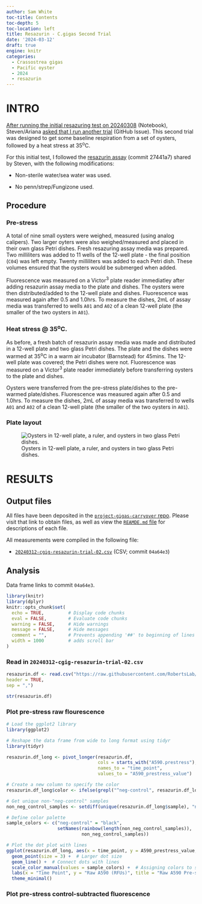```yaml
---
author: Sam White
toc-title: Contents
toc-depth: 5
toc-location: left
title: Resazurin - C.gigas Second Trial
date: '2024-03-12'
draft: true
engine: knitr
categories: 
  - Crassostrea gigas
  - Pacific oyster
  - 2024
  - resazurin
---
```

# INTRO

[After running the initial resazuring test on 20240308](../2024-03-08-Resazurin---Preliminary-Respiration-Test-Using-C.gigas/index.qmd) (Notebook), Steven/Ariana [asked that I run another trial](https://github.com/RobertsLab/resources/issues/1842) (GitHub Issue). This second trial was designed to get some baseline respiration from a set of oysters, followed by a heat stress at 35<sup>o</sup>C.

For this initial test, I followed the [resazurin assay](https://github.com/RobertsLab/project-gigas-carryover/blob/27441a713dfe68578758103bb82dd4dca4b4c091/protocols/Resazurin-assay.md) (commit 27441a7) shared by Steven, with the following modifications:

- Non-sterile water/sea water was used.

- No penn/strep/Fungizone used.

## Procedure

### Pre-stress

A total of nine small oysters were weighed, measured (using analog calipers). Two larger oyters were also weighed/measured and placed in their own glass Petri dishes. Fresh resazuring assay media was prepared. Two milliliters was added to 11 wells of the 12-well plate - the final position (`C04`) was left empty. Twenty milliliters was added to each Petri dish. These volumes ensured that the oysters would be submerged when added.

Fluorescence was measured on a Victor<sup>3</sup> plate reader immediatley after adding resazurin assay media to the plate and dishes. The oysters were then distributed/added to the 12-well plate and dishes. Fluorescence was measured again after 0.5 and 1.0hrs. To measure the dishes, 2mL of assay media was transferred to wells `A01` and `A02` of a clean 12-well plate (the smaller of the two oysters in `A01`).

### Heat stress @ 35<sup>o</sup>C.

As before, a fresh batch of resazurin assay media was made and distributed in a 12-well plate and two glass Petri dishes. The plate and the dishes were warmed at 35<sup>o</sup>C in a warm air incubator (Barnstead) for 45mins. The 12-well plate was covered; the Petri dishes were not. Fluorescence was measured on a Victor<sup>3</sup> plate reader immediately before  transferring oysters to the plate and dishes.

Oysters were transferred from the pre-stress plate/dishes to the pre-warmed plate/dishes. Fluorescence was measured again after 0.5 and 1.0hrs. To measure the dishes, 2mL of assay media was transferred to wells `A01` and `A02` of a clean 12-well plate (the smaller of the two oysters in `A01`).

### Plate layout

![Oysters in 12-well plate, a ruler, and oysters in two glass Petri dishes.](20240312-cgig-12_well-dishes-with_ruler.jpg){fig-alt="Oysters in 12-well plate, a ruler, and oysters in two glass Petri dishes."}

# RESULTS

## Output files

All files have been deposited in the [`project-gigas-carryover` repo](https://github.com/RobertsLab/project-gigas-carryover/tree/main/lifestage_carryover/data/resazurin_trial_02). Please visit that link to obtain files, as well as view the [`REAMDE.md` file](https://github.com/RobertsLab/project-gigas-carryover/tree/main/lifestage_carryover/data/resazurin_trial_02/REAMDE.md) for descriptions of each file.

All measurements were compiled in the following file:

- [`20240312-cgig-resazurin-trial-02.csv`](https://github.com/RobertsLab/project-gigas-carryover/blob/04a64e3bd45487b5cd631f5817937d3cd4318e70/lifestage_carryover/data/resazurin_trial_02/20240312-cgig-resazurin-trial-02.csv) (CSV; commit `04a64e3`)

## Analysis

::: callout-note
Data frame links to commit `04a64e3`.
:::

```r
library(knitr)
library(dplyr)
knitr::opts_chunk$set(
  echo = TRUE,         # Display code chunks
  eval = FALSE,        # Evaluate code chunks
  warning = FALSE,     # Hide warnings
  message = FALSE,     # Hide messages
  comment = "",        # Prevents appending '##' to beginning of lines in code output
  width = 1000         # adds scroll bar
)
```


### Read in `20240312-cgig-resazurin-trial-02.csv`
```r
resazurin.df <- read.csv("https://raw.githubusercontent.com/RobertsLab/project-gigas-carryover/04a64e3bd45487b5cd631f5817937d3cd4318e70/lifestage_carryover/data/resazurin_trial_02/20240312-cgig-resazurin-trial-02.csv",
header = TRUE,
sep = ",")

str(resazurin.df)
```

### Plot pre-stress raw flourescence

```r
# Load the ggplot2 library
library(ggplot2)

# Reshape the data frame from wide to long format using tidyr
library(tidyr)

resazurin.df_long <- pivot_longer(resazurin.df, 
                                  cols = starts_with("A590.prestress"), 
                                  names_to = "time_point", 
                                  values_to = "A590_prestress_value")

# Create a new column to specify the color
resazurin.df_long$color <- ifelse(grepl("^neg-control", resazurin.df_long$sample), "neg-control", resazurin.df_long$sample)

# Get unique non-"neg-control" samples
non_neg_control_samples <- setdiff(unique(resazurin.df_long$sample), "neg-control")

# Define color palette
sample_colors <- c("neg-control" = "black", 
                   setNames(rainbow(length(non_neg_control_samples)), 
                            non_neg_control_samples))

# Plot the dot plot with lines
ggplot(resazurin.df_long, aes(x = time_point, y = A590_prestress_value, group = sample, color = color)) +
  geom_point(size = 3) +  # Larger dot size
  geom_line() +  # Connect dots with lines
  scale_color_manual(values = sample_colors) +  # Assigning colors to samples
  labs(x = "Time Point", y = "Raw A590 (RFUs)", title = "Raw A590 Pre-stress Values", color = "Sample") +
  theme_minimal()
```

### Plot pre-stress control-subtracted fluorescence

